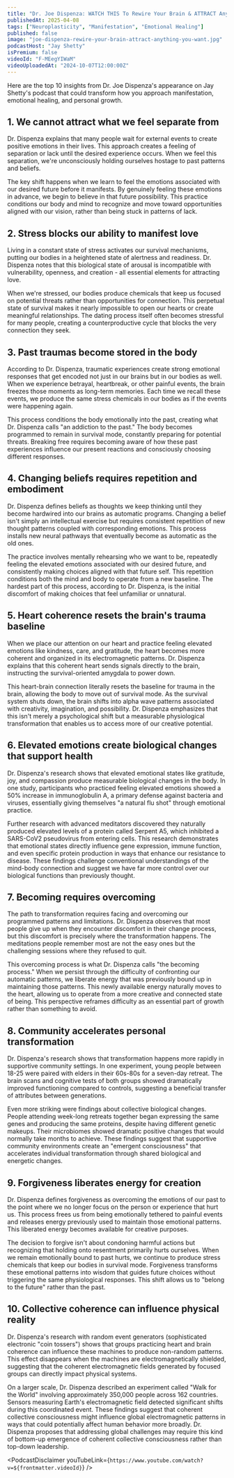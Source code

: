```yaml
---
title: "Dr. Joe Dispenza: WATCH THIS To Rewire Your Brain & ATTRACT Anything You Want"
publishedAt: 2025-04-08
tags: ["Neuroplasticity", "Manifestation", "Emotional Healing"]
published: false
image: "joe-dispenza-rewire-your-brain-attract-anything-you-want.jpg"
podcastHost: "Jay Shetty"
isPremium: false
videoId: "F-MEegYIWaM"
videoUploadedAt: "2024-10-07T12:00:00Z"
---
```



<PodcastSummaryPageLayout frontmatter={frontmatter}>
Here are the top 10 insights from Dr. Joe Dispenza's appearance on Jay Shetty's podcast that could transform how you approach manifestation, emotional healing, and personal growth.

## 1. We cannot attract what we feel separate from

Dr. Dispenza explains that many people wait for external events to create positive emotions in their lives. This approach creates a feeling of separation or lack until the desired experience occurs. When we feel this separation, we're unconsciously holding ourselves hostage to past patterns and beliefs.

The key shift happens when we learn to feel the emotions associated with our desired future before it manifests. By genuinely feeling these emotions in advance, we begin to believe in that future possibility. This practice conditions our body and mind to recognize and move toward opportunities aligned with our vision, rather than being stuck in patterns of lack.

## 2. Stress blocks our ability to manifest love

Living in a constant state of stress activates our survival mechanisms, putting our bodies in a heightened state of alertness and readiness. Dr. Dispenza notes that this biological state of arousal is incompatible with vulnerability, openness, and creation - all essential elements for attracting love.

When we're stressed, our bodies produce chemicals that keep us focused on potential threats rather than opportunities for connection. This perpetual state of survival makes it nearly impossible to open our hearts or create meaningful relationships. The dating process itself often becomes stressful for many people, creating a counterproductive cycle that blocks the very connection they seek.

## 3. Past traumas become stored in the body

According to Dr. Dispenza, traumatic experiences create strong emotional responses that get encoded not just in our brains but in our bodies as well. When we experience betrayal, heartbreak, or other painful events, the brain freezes those moments as long-term memories. Each time we recall these events, we produce the same stress chemicals in our bodies as if the events were happening again.

This process conditions the body emotionally into the past, creating what Dr. Dispenza calls "an addiction to the past." The body becomes programmed to remain in survival mode, constantly preparing for potential threats. Breaking free requires becoming aware of how these past experiences influence our present reactions and consciously choosing different responses.

## 4. Changing beliefs requires repetition and embodiment

Dr. Dispenza defines beliefs as thoughts we keep thinking until they become hardwired into our brains as automatic programs. Changing a belief isn't simply an intellectual exercise but requires consistent repetition of new thought patterns coupled with corresponding emotions. This process installs new neural pathways that eventually become as automatic as the old ones.

The practice involves mentally rehearsing who we want to be, repeatedly feeling the elevated emotions associated with our desired future, and consistently making choices aligned with that future self. This repetition conditions both the mind and body to operate from a new baseline. The hardest part of this process, according to Dr. Dispenza, is the initial discomfort of making choices that feel unfamiliar or unnatural.

## 5. Heart coherence resets the brain's trauma baseline

When we place our attention on our heart and practice feeling elevated emotions like kindness, care, and gratitude, the heart becomes more coherent and organized in its electromagnetic patterns. Dr. Dispenza explains that this coherent heart sends signals directly to the brain, instructing the survival-oriented amygdala to power down.

This heart-brain connection literally resets the baseline for trauma in the brain, allowing the body to move out of survival mode. As the survival system shuts down, the brain shifts into alpha wave patterns associated with creativity, imagination, and possibility. Dr. Dispenza emphasizes that this isn't merely a psychological shift but a measurable physiological transformation that enables us to access more of our creative potential.

## 6. Elevated emotions create biological changes that support health

Dr. Dispenza's research shows that elevated emotional states like gratitude, joy, and compassion produce measurable biological changes in the body. In one study, participants who practiced feeling elevated emotions showed a 50% increase in immunoglobulin A, a primary defense against bacteria and viruses, essentially giving themselves "a natural flu shot" through emotional practice.

Further research with advanced meditators discovered they naturally produced elevated levels of a protein called Serpent A5, which inhibited a SARS-CoV2 pseudovirus from entering cells. This research demonstrates that emotional states directly influence gene expression, immune function, and even specific protein production in ways that enhance our resistance to disease. These findings challenge conventional understandings of the mind-body connection and suggest we have far more control over our biological functions than previously thought.

## 7. Becoming requires overcoming

The path to transformation requires facing and overcoming our programmed patterns and limitations. Dr. Dispenza observes that most people give up when they encounter discomfort in their change process, but this discomfort is precisely where the transformation happens. The meditations people remember most are not the easy ones but the challenging sessions where they refused to quit.

This overcoming process is what Dr. Dispenza calls "the becoming process." When we persist through the difficulty of confronting our automatic patterns, we liberate energy that was previously bound up in maintaining those patterns. This newly available energy naturally moves to the heart, allowing us to operate from a more creative and connected state of being. This perspective reframes difficulty as an essential part of growth rather than something to avoid.

## 8. Community accelerates personal transformation

Dr. Dispenza's research shows that transformation happens more rapidly in supportive community settings. In one experiment, young people between 18-25 were paired with elders in their 60s-80s for a seven-day retreat. The brain scans and cognitive tests of both groups showed dramatically improved functioning compared to controls, suggesting a beneficial transfer of attributes between generations.

Even more striking were findings about collective biological changes. People attending week-long retreats together began expressing the same genes and producing the same proteins, despite having different genetic makeups. Their microbiomes showed dramatic positive changes that would normally take months to achieve. These findings suggest that supportive community environments create an "emergent consciousness" that accelerates individual transformation through shared biological and energetic changes.

## 9. Forgiveness liberates energy for creation

Dr. Dispenza defines forgiveness as overcoming the emotions of our past to the point where we no longer focus on the person or experience that hurt us. This process frees us from being emotionally tethered to painful events and releases energy previously used to maintain those emotional patterns. This liberated energy becomes available for creative purposes.

The decision to forgive isn't about condoning harmful actions but recognizing that holding onto resentment primarily hurts ourselves. When we remain emotionally bound to past hurts, we continue to produce stress chemicals that keep our bodies in survival mode. Forgiveness transforms these emotional patterns into wisdom that guides future choices without triggering the same physiological responses. This shift allows us to "belong to the future" rather than the past.

## 10. Collective coherence can influence physical reality

Dr. Dispenza's research with random event generators (sophisticated electronic "coin tossers") shows that groups practicing heart and brain coherence can influence these machines to produce non-random patterns. This effect disappears when the machines are electromagnetically shielded, suggesting that the coherent electromagnetic fields generated by focused groups can directly impact physical systems.

On a larger scale, Dr. Dispenza described an experiment called "Walk for the World" involving approximately 350,000 people across 162 countries. Sensors measuring Earth's electromagnetic field detected significant shifts during this coordinated event. These findings suggest that coherent collective consciousness might influence global electromagnetic patterns in ways that could potentially affect human behavior more broadly. Dr. Dispenza proposes that addressing global challenges may require this kind of bottom-up emergence of coherent collective consciousness rather than top-down leadership.

<PodcastDisclaimer
  youTubeLink={`https://www.youtube.com/watch?v=${frontmatter.videoId}`}
/>

</PodcastSummaryPageLayout>
